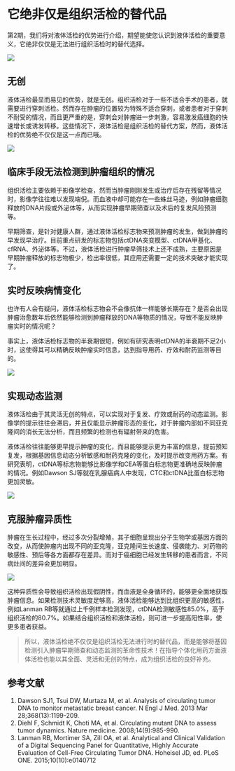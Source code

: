 # 它绝非仅是组织活检的替代品{#not-only-for-replace-tissue}

第2期，我们将对液体活检的优势进行介绍，期望能使您认识到液体活检的重要意义，它绝非仅仅是无法进行组织活检时的替代选择。

![](image/C2/01.png)

## 无创

液体活检最显而易见的优势，就是无创。组织活检对于一些不适合手术的患者，就需要进行穿刺活检。然而存在肿瘤的位置较为特殊不适合穿刺，或者患者对于穿刺不耐受的情况，而且更严重的是，穿刺会对肿瘤进一步刺激，容易激发癌细胞的快速增长或诱发转移。这些情况下，液体活检是组织活检的替代方案，然而，液体活检的优势绝不仅仅是这一点而已哦。

![](image/C2/02.png)

## 临床手段无法检测到肿瘤组织的情况

组织活检主要依赖于影像学检查，然而当肿瘤刚刚发生或治疗后存在残留等情况时，影像学往往难以发现端倪。而血液中却可能存在一些蛛丝马迹，例如肿瘤细胞释放的DNA片段或外泌体等，从而实现肿瘤早期筛查以及术后的复发风险预测等。

早期筛查，是针对健康人群，通过液体活检标志物来预测肿瘤的发生，做到肿瘤的早发现早治疗。目前重点研发的标志物包括ctDNA突变模型、ctDNA甲基化、cfRNA、外泌体等。不过，液体活检进行肿瘤早筛技术上还不成熟，主要原因是早期肿瘤释放的标志物极少，检出率很低，其应用还需要一定的技术突破才能实现了。

## 实时反映病情变化

也许有人会有疑问，液体活检标志物会不会像抗体一样能够长期存在？是否会出现肿瘤治愈数年后依然能够检测到肿瘤释放的DNA等物质的情况，导致不能反映肿瘤实时的情况呢？

事实上，液体活检标志物的半衰期很短，例如有研究表明ctDNA的半衰期不足2小时，这使得其可以精确反映肿瘤实时信息，达到指导用药、疗效和耐药监测等目的。

![](image/C2/03.png)

## 实现动态监测

液体活检由于其灵活无创的特点，可以实现对于复发、疗效或耐药的动态监测。影像学的提示往往会滞后，并且仅能显示肿瘤形态的变化，对于肿瘤内部如不同亚克隆间的消长无法分析，而且频繁的检测也有辐射带来的危害。

液体活检往往能够更早提示肿瘤的变化，而且能够提示更为丰富的信息，提前预知复发，根据基因信息动态分析敏感和耐药克隆的变化，及时提示改变用药方案。有研究表明，ctDNA等标志物能够比影像学和CEA等蛋白标志物更准确地反映肿瘤的情况。例如Dawson SJ等就在乳腺癌病人中发现，CTC和ctDNA比蛋白标志物更加灵敏。

![](image/C2/04.png)

## 克服肿瘤异质性

肿瘤在生长过程中，经过多次分裂增殖，其子细胞呈现出分子生物学或基因方面的改变，从而使肿瘤内出现不同的亚克隆，亚克隆间生长速度、侵袭能力、对药物的敏感性、预后等各方面都存在差异。而对于癌细胞已经发生转移的患者而言，不同病灶间的差异会更加明显。

![](image/C2/05.png)

这种异质性会导致组织活检出现假阴性，而血液是全身循环的，能够更全面地获取肿瘤信息。如果检测技术灵敏度足够高，液体活检能够达到比组织更高的敏感性，例如Lanman RB等就通过上千例样本检测发现，ctDNA检测敏感性85.0%，高于组织活检的80.7%。如果结合组织活检和液体活检，则可进一步提高阳性率，使更多患者获益。


> 
所以，液体活检绝不仅仅是组织活检无法进行时的替代品，而是能够将基因检测引入肿瘤早期筛查和动态监测的革命性技术！在指导个体化用药方面液体活检也能以其全面、灵活和无创的特点，成为组织活检的良好补充。

## 参考文献{#ref .unnumbered}

1. Dawson SJ1, Tsui DW, Murtaza M, et al. Analysis of circulating tumor DNA to monitor metastatic breast cancer. N Engl J Med. 2013 Mar 28;368(13):1199-209.
2. Diehl F, Schmidt K, Choti MA, et al. Circulating mutant DNA to assess tumor dynamics. Nature medicine. 2008;14(9):985-990.
3. Lanman RB, Mortimer SA, Zill OA, et al. Analytical and Clinical Validation of a Digital Sequencing Panel for Quantitative, Highly Accurate Evaluation of Cell-Free Circulating Tumor DNA. Hoheisel JD, ed. PLoS ONE. 2015;10(10):e0140712
